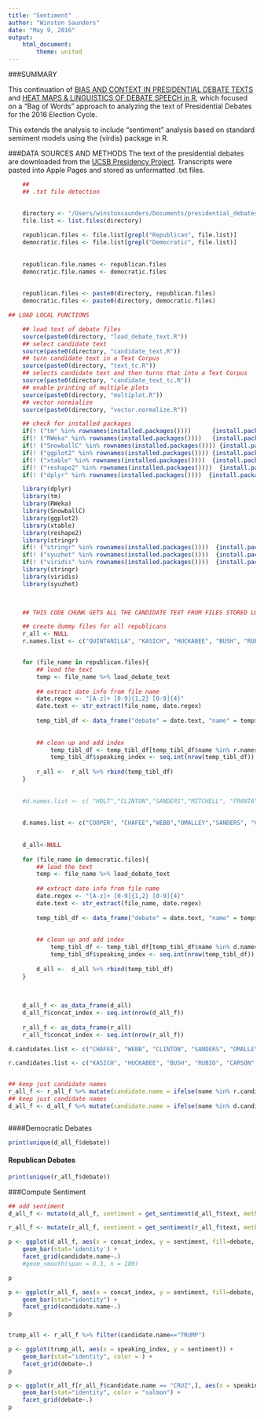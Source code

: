 ```yaml
---
title: "Sentiment"
author: "Winston Saunders"
date: "May 9, 2016"
output: 
    html_document:
        theme: united
---
```

<style>
  .col2 {
    columns: 2 300px;         /* number of columns and width in pixels */
    -webkit-columns: 2 300px; /* chrome, safari */
    -moz-columns: 2 300px;    /* firefox */
  }
  .col3 {
    columns: 3 200px;
    -webkit-columns: 3 200px;
    -moz-columns: 3 200px;
  }
</style>

<style>
tr:hover {background-color: #BBFFFF}
table { 
    width: 80%;
    display: table;
    border-collapse: collapse;
    border-spacing: 18px;
    border-color: #AAAAFF;
    background-color: #AFEEEE;
    padding: 2px;
    font: 12px arial, sans-serif;
}
th, td{
    text-align: center;
}
</style>

###SUMMARY
 
This continuation of [BIAS AND CONTEXT IN PRESIDENTIAL DEBATE TEXTS](https://rpubs.com/ww44ss/Debate_Text) and [HEAT MAPS & LINGUISTICS OF DEBATE SPEECH in R](rpubs.com/ww44ss/HeatMapRDebates), which focused on a "Bag of Words" approach to analyzing the text of Presidential Debates for the 2016 Election Cycle.

This extends the analysis to include "sentiment" analysis based on standard semiment models using the {virdis} package in R.

###DATA SOURCES AND METHODS
The text of the presidential debates are downloaded from the [UCSB Presidency Project](http://www.presidency.ucsb.edu/debates.php). Transcripts were pasted into Apple Pages and stored as unformatted .txt files.  




```r

    ## 
    ## .txt file detection
    

    directory <- "/Users/winstonsaunders/Documents/presidential_debates_clinton_saunders/"
    file.list <- list.files(directory)
    
    republican.files <- file.list[grepl("Republican", file.list)]
    democratic.files <- file.list[grepl("Democratic", file.list)]
    
    
    republican.file.names <- republican.files
    democratic.file.names <- democratic.files
    
    
    republican.files <- paste0(directory, republican.files)
    democratic.files <- paste0(directory, democratic.files)

```

```r

## LOAD LOCAL FUNCTIONS

    ## load text of debate files
    source(paste0(directory, "load_debate_text.R"))
    ## select candidate text
    source(paste0(directory, "candidate_text.R"))
    ## turn candidate text in a Text Corpus
    source(paste0(directory, "text_tc.R"))
    ## selects candidate text and then turns that into a Text Corpus
    source(paste0(directory, "candidate_text_tc.R"))
    ## enable printing of multiple plots
    source(paste0(directory, "multiplot.R"))
    ## vector normialize
    source(paste0(directory, "vector.normalize.R"))

```

```r

    ## check for installed packages
    if(! ("tm" %in% rownames(installed.packages())))      {install.packages("tm")}
    if(! ("RWeka" %in% rownames(installed.packages())))   {install.packages("RWeka")}
    if(! ("SnowballC" %in% rownames(installed.packages()))) {install.packages("SnowballC")}
    if(! ("ggplot2" %in% rownames(installed.packages()))) {install.packages("ggplot2")}
    if(! ("xtable" %in% rownames(installed.packages())))  {install.packages("xtable")}
    if(! ("reshape2" %in% rownames(installed.packages())))  {install.packages("reshape2")}
    if(! ("dplyr" %in% rownames(installed.packages())))  {install.packages("dplyr")}

    library(dplyr)
    library(tm)
    library(RWeka)
    library(SnowballC)
    library(ggplot2)
    library(xtable)
    library(reshape2)
    library(stringr)
    if(! ("stringr" %in% rownames(installed.packages())))  {install.packages("stringr")}
    if(! ("syuzhet" %in% rownames(installed.packages())))  {install.packages("syuzhet")}
    if(! ("viridis" %in% rownames(installed.packages())))  {install.packages("viridis")}
    library(stringr)
    library(viridis)
    library(syuzhet)

    

```

```r


    ## THIS CODE CHUNK GETS ALL THE CANDIDATE TEXT FROM FILES STORED LOCALLY

    ## create dummy files for all republicans
    r_all <- NULL
    r.names.list <- c("QUINTANILLA", "KASICH", "HUCKABEE", "BUSH", "RUBIO", "TRUMP", "CARSON", "FIORINA", "CRUZ", "CHRISTIE", "PAUL", "HARWOOD", "QUICK", "CRAMER", "SANTELLI", "EPPERSON",                    "TAPPER", "DINAN","BASH","HEWITT", "CAVUTO", "BARTIROMO","BAKER","UNKNOWN","BLITZER","JOSH JACOB, COLLEGE STUDENT", "QUESTION" ,"AUDIENCE", "BAIER", "KELLY", "WALLACE","MUIR", "RADDATZ", "HAM" , "MCELVEEN", "DICKERSON", "STRASSEL", "GARRETT", "ARRARÁS", "CUOMO", "HANNITY", "UNIDENTIFIABLE"  )


    for (file_name in republican.files){ 
        ## load the text
        temp <- file_name %>% load_debate_text
        
        ## extract date info from file name
        date.regex <- "[A-z]+ [0-9]{1,2} [0-9]{4}"
        date.text <- str_extract(file_name, date.regex)
        
        temp_tibl_df <- data_frame("debate" = date.text, "name" = temp$name, text = temp$text)
        
        
        ## clean up and add index
            temp_tibl_df <- temp_tibl_df[temp_tibl_df$name %in% r.names.list,]
            temp_tibl_df$speaking_index <- seq.int(nrow(temp_tibl_df))
        
        r_all <-  r_all %>% rbind(temp_tibl_df)
    }
    
    
    #d.names.list <- c( "HOLT","CLINTON","SANDERS","MITCHELL", "FRANTA", "BROWNLEE", "DICKERSON", "CORDES", "COONEY", "WEBB", "BASH", "LEMON", "WILKINS", "LOPEZ", "RADDATZ", "LEVESQUE", "MCELVEEN" )
    
    
    d.names.list <- c("COOPER", "CHAFEE","WEBB","OMALLEY","SANDERS", "CLINTON" ,"BASH", "LEMON", "WILKINS", "LOPEZ", "OMALLEY ", "QUESTION", "DICKERSON", "CORDES", "COONEY", "OBRADOVICH", "RADDATZ", "MUIR", "ANNOUNCER", "LEVESQUE", "MCELVEEN", "HOLT", "FRANCHESCA RAMSEY", "MITCHELL","FRANTA", "BROWNLEE", "TODD", "MADDOW", "WOODRUFF", "IFILL", "RAMOS", "SALINAS ", "RAMOS ", "SALINAS", "TUMULTY", "QUESTION ", "SMITH", "UNKNOWN ", "UNKNOWN", "BLITZER", "LOUIS", "AUDIENCE MEMBER") 
    
    
    d_all<-NULL
    
    for (file_name in democratic.files){ 
        ## load the text
        temp <- file_name %>% load_debate_text
        
        ## extract date info from file name
        date.regex <- "[A-z]+ [0-9]{1,2} [0-9]{4}"
        date.text <- str_extract(file_name, date.regex)
        
        temp_tibl_df <- data_frame("debate" = date.text, "name" = temp$name, text = temp$text)
        
        
        ## clean up and add index
            temp_tibl_df <- temp_tibl_df[temp_tibl_df$name %in% d.names.list,]
            temp_tibl_df$speaking_index <- seq.int(nrow(temp_tibl_df))
        
        d_all <-  d_all %>% rbind(temp_tibl_df)
    }
    
    
    
    d_all_f <- as_data_frame(d_all)
    d_all_f$concat_index <- seq.int(nrow(d_all_f))
    
    r_all_f <- as_data_frame(r_all)
    r_all_f$concat_index <- seq.int(nrow(r_all_f))

```

```r


d.candidates.list <- c("CHAFEE", "WEBB", "CLINTON", "SANDERS", "OMALLEY")

r.candidates.list <- c("KASICH", "HUCKABEE", "BUSH", "RUBIO", "CARSON", "FIORINA", "CRUZ", "CHRISTIE", "PAUL", "TRUMP", "FIORINA")


## keep just candidate names
r_all_f <- r_all_f %>% mutate(candidate.name = ifelse(name %in% r.candidates.list, name, "OTHER") )
## keep just candidate names
d_all_f <- d_all_f %>% mutate(candidate.name = ifelse(name %in% d.candidates.list, name, "OTHER") )



```

####Democratic Debates

```r

print(unique(d_all_f$debate))

```


#### Republican Debates

```r

print(unique(r_all_f$debate))


```

###Compute Sentiment


```r


## add sentiment
d_all_f <- mutate(d_all_f, sentiment = get_sentiment(d_all_f$text, method = "afinn"))

r_all_f <- mutate(r_all_f, sentiment = get_sentiment(r_all_f$text, method = "afinn"))


```


```r

p <- ggplot(d_all_f, aes(x = concat_index, y = sentiment, fill=debate, color=debate)) + 
    geom_bar(stat='identity') + 
    facet_grid(candidate.name~.)
    #geom_smooth(span = 0.3, n = 100)

p 
```

```r


p <- ggplot(r_all_f, aes(x = concat_index, y = sentiment, fill=debate, color=debate)) + 
    geom_bar(stat="identity") + 
    facet_grid(candidate.name~.) 
p 



```





```r

trump_all <- r_all_f %>% filter(candidate.name=="TRUMP")

p <- ggplot(trump_all, aes(x = speaking_index, y = sentiment)) + 
    geom_bar(stat="identity", color = ) + 
    facet_grid(debate~.) 
p 


```

```r

p <- ggplot(r_all_f[r_all_f$candidate.name == "CRUZ",], aes(x = speaking_index, y = sentiment)) + 
    geom_bar(stat="identity", color = "salmon") + 
    facet_grid(debate~.) 
p 


```